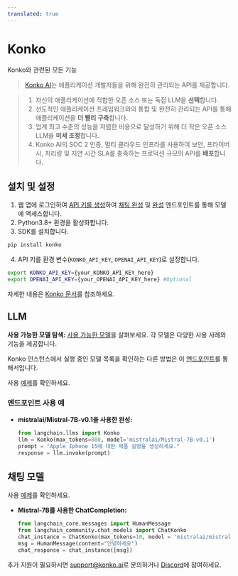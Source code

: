 ```yaml
---
translated: true
---
```


# Konko

Konko와 관련된 모든 기능

>[Konko AI](https://www.konko.ai/)는 애플리케이션 개발자들을 위해 완전히 관리되는 API를 제공합니다.

>1. 자신의 애플리케이션에 적합한 오픈 소스 또는 독점 LLM을 **선택**합니다.
>2. 선도적인 애플리케이션 프레임워크와의 통합 및 완전히 관리되는 API를 통해 애플리케이션을 **더 빨리 구축**합니다.
>3. 업계 최고 수준의 성능을 저렴한 비용으로 달성하기 위해 더 작은 오픈 소스 LLM을 **미세 조정**합니다.
>4. Konko AI의 SOC 2 인증, 멀티 클라우드 인프라를 사용하여 보안, 프라이버시, 처리량 및 지연 시간 SLA를 충족하는 프로덕션 규모의 API를 **배포**합니다.

## 설치 및 설정

1. 웹 앱에 로그인하여 [API 키를 생성](https://platform.konko.ai/settings/api-keys)하여 [채팅 완성](https://docs.konko.ai/reference/post-chat-completions) 및 [완성](https://docs.konko.ai/reference/post-completions) 엔드포인트를 통해 모델에 액세스합니다.
2. Python3.8+ 환경을 활성화합니다.
3. SDK를 설치합니다.

```bash
pip install konko
```

4. API 키를 환경 변수(`KONKO_API_KEY`, `OPENAI_API_KEY`)로 설정합니다.

```bash
export KONKO_API_KEY={your_KONKO_API_KEY_here}
export OPENAI_API_KEY={your_OPENAI_API_KEY_here} #Optional
```

자세한 내용은 [Konko 문서](https://docs.konko.ai/docs/getting-started)를 참조하세요.

## LLM

**사용 가능한 모델 탐색:** [사용 가능한 모델](https://docs.konko.ai/docs/list-of-models)을 살펴보세요. 각 모델은 다양한 사용 사례와 기능을 제공합니다.

Konko 인스턴스에서 실행 중인 모델 목록을 확인하는 다른 방법은 이 [엔드포인트](https://docs.konko.ai/reference/get-models)를 통해서입니다.

사용 [예제](/docs/integrations/llms/konko)를 확인하세요.

### 엔드포인트 사용 예

- **mistralai/Mistral-7B-v0.1을 사용한 완성:**

  ```python
  from langchain.llms import Konko
  llm = Konko(max_tokens=800, model='mistralai/Mistral-7B-v0.1')
  prompt = "Apple Iphone 15에 대한 제품 설명을 생성하세요."
  response = llm.invoke(prompt)
  ```

## 채팅 모델

사용 [예제](/docs/integrations/chat/konko)를 확인하세요.

- **Mistral-7B를 사용한 ChatCompletion:**

  ```python
  from langchain_core.messages import HumanMessage
  from langchain_community.chat_models import ChatKonko
  chat_instance = ChatKonko(max_tokens=10, model = 'mistralai/mistral-7b-instruct-v0.1')
  msg = HumanMessage(content="안녕하세요")
  chat_response = chat_instance([msg])
  ```

추가 지원이 필요하시면 [support@konko.ai](mailto:support@konko.ai)로 문의하거나 [Discord](https://discord.gg/TXV2s3z7RZ)에 참여하세요.
